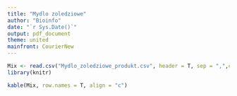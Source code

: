 ---
title: "Mydlo zoledziowe"
author: "Bioinfo"
date: "`r Sys.Date()`"
output: pdf_document
theme: united
mainfront: CourierNew
---

\begin{center}

\textbf{Mydlo zoledziowe}

\end{center}

```{r setup, include=FALSE}
Mix <- read.csv("Mydlo_zoledziowe_produkt.csv", header = T, sep = ",",check.names = F)
library(knitr)
```

```{r block, echo=FALSE, fig.align="center", message=FALSE, warning=FALSE, comment = NA}
kable(Mix, row.names = T, align = "c")
```

